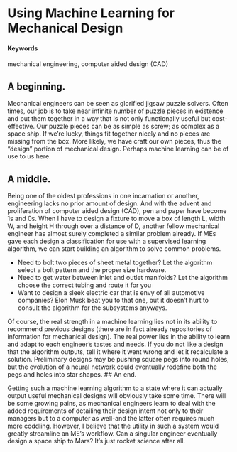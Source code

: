 # Using Machine Learning for Mechanical Design {#slug-one}

#### Keywords {-}

mechanical engineering, computer aided design (CAD)

## A beginning.

Mechanical engineers can be seen as glorified jigsaw puzzle solvers.  Often times, our job is to take near infinite number of puzzle pieces in existence and put them together in a way that is not only functionally useful but cost-effective.  Our puzzle pieces can be as simple as screw; as complex as a space ship.  If we're lucky, things fit together nicely and no pieces are missing from the box.  More likely, we have craft our own pieces, thus the "design" portion of mechanical design.  Perhaps machine learning can be of use to us here.

## A middle.

Being one of the oldest professions in one incarnation or another, engineering lacks no prior amount of design.  And with the advent and proliferation of computer aided design (CAD), pen and paper have become 1s and 0s.  When I have to design a fixture to move a box of length L, width W, and height H through over a distance of D, another fellow mechanical engineer has almost surely completed a similar problem already.  If MEs gave each design a classification for use with a supervised learning algorithm, we can start building an algorithm to solve common problems.

* Need to bolt two pieces of sheet metal together?  Let the algorithm select a bolt pattern and the proper size hardware.
* Need to get water between inlet and outlet manifolds?  Let the algorithm choose the correct tubing and route it for you
* Want to design a sleek electric car that is envy of all automotive companies?  Elon Musk beat you to that one, but it doesn't hurt to consult the algorithm for the subsystems anyways.

Of course, the real strength in a machine learning lies not in its ability to recommend previous designs (there are in fact already repositories of information for mechanical design).  The real power lies in the ability to learn and adapt to each engineer's tastes and needs.  If you do not like a design that the algorithm outputs, tell it where it went wrong and let it recalculate a solution.  Preliminary designs may be pushing square pegs into round holes, but the evolution of a neural network could eventually redefine both the pegs and holes into star shapes.
## An end.

Getting such a machine learning algorithm to a state where it can actually output useful mechanical designs will obviously take some time.  There will be some growing pains, as mechanical engineers learn to deal with the added requirements of detailing their design intent not only to their managers but to a computer as well-and the latter often requires much more coddling.  However, I believe that the utility in such a system would greatly streamline an ME's workflow.  Can a singular engineer eventually design a space ship to Mars?  It's just rocket science after all.
